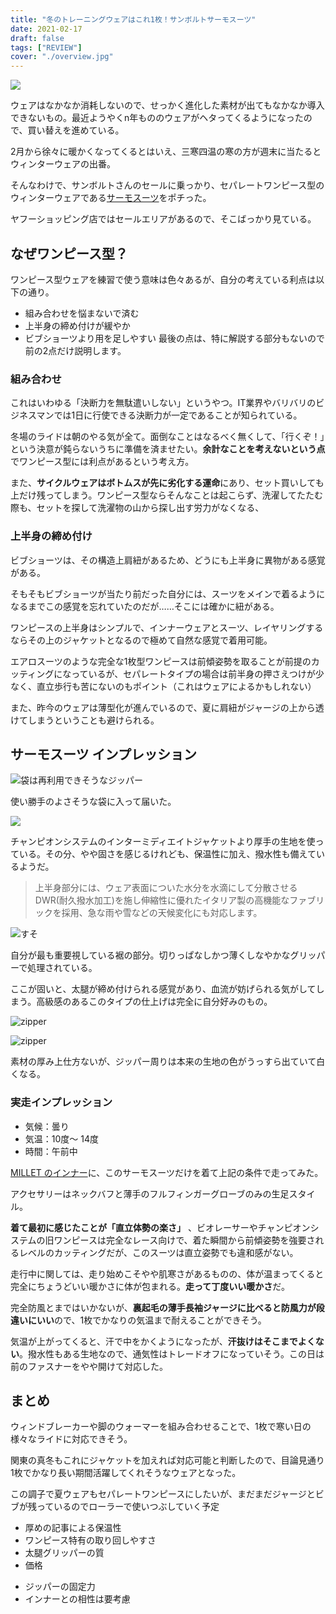 ```yaml
---
title: "冬のトレーニングウェアはこれ1枚！サンボルトサーモスーツ"
date: 2021-02-17
draft: false
tags: ["REVIEW"]
cover: "./overview.jpg"
---
```


![ ](./overview.jpg)

ウェアはなかなか消耗しないので、せっかく進化した素材が出てもなかなか導入できないもの。最近ようやくn年もののウェアがヘタってくるようになったので、買い替えを進めている。

2月から徐々に暖かくなってくるとはいえ、三寒四温の寒の方が週末に当たるとウィンターウェアの出番。

そんなわけで、サンボルトさんのセールに乗っかり、セパレートワンピース型のウィンターウェアである[サーモスーツ](http://sunvolt.co.jp/item/s-ride_tseo.html)をポチった。

<LinkBox
  url="https://store.shopping.yahoo.co.jp/sunvolt-store/fma2017s2f.html"
  linkUrl="https://ck.jp.ap.valuecommerce.com/servlet/referral?sid=3171302&pid=887657037&vc_url=https%3A%2F%2Fstore.shopping.yahoo.co.jp%2Fsunvolt-store%2Ffma2017s2f.html"
/>

ヤフーショッピング店ではセールエリアがあるので、そこばっかり見ている。

## なぜワンピース型？

ワンピース型ウェアを練習で使う意味は色々あるが、自分の考えている利点は以下の通り。

- 組み合わせを悩まないで済む
- 上半身の締め付けが緩やか
- ビブショーツより用を足しやすい
  最後の点は、特に解説する部分もないので前の2点だけ説明します。

### 組み合わせ

これはいわゆる「決断力を無駄遣いしない」というやつ。IT業界やバリバリのビジネスマンでは1日に行使できる決断力が一定であることが知られている。

冬場のライドは朝のやる気が全て。面倒なことはなるべく無くして、「行くぞ！」という決意が鈍らないうちに準備を済ませたい。**余計なことを考えないという点**でワンピース型には利点があるという考え方。

また、**サイクルウェアはボトムスが先に劣化する運命**にあり、セット買いしても上だけ残ってしまう。ワンピース型ならそんなことは起こらず、洗濯してたたむ際も、セットを探して洗濯物の山から探し出す労力がなくなる、

### 上半身の締め付け

ビブショーツは、その構造上肩紐があるため、どうにも上半身に異物がある感覚がある。

そもそもビブショーツが当たり前だった自分には、スーツをメインで着るようになるまでこの感覚を忘れていたのだが……そこには確かに紐がある。

ワンピースの上半身はシンプルで、インナーウェアとスーツ、レイヤリングするならその上のジャケットとなるので極めて自然な感覚で着用可能。

エアロスーツのような完全な1枚型ワンピースは前傾姿勢を取ることが前提のカッティングになっているが、セパレートタイプの場合は前半身の押さえつけが少なく、直立歩行も苦にないのもポイント（これはウェアによるかもしれない）

また、昨今のウェアは薄型化が進んでいるので、夏に肩紐がジャージの上から透けてしまうということも避けられる。

## サーモスーツ インプレッション

![袋は再利用できそうなジッパー](./packing.jpg)

使い勝手のよさそうな袋に入って届いた。

![ ](./overview.jpg)

チャンピオンシステムのインターミディエイトジャケットより厚手の生地を使っている。その分、やや固さを感じるけれども、保温性に加え、撥水性も備えているようだ。

> 上半身部分には、ウェア表面についた水分を水滴にして分散させる DWR(耐久撥水加工)を施し伸縮性に優れたイタリア製の高機能なファブリックを採用、急な雨や雪などの天候変化にも対応します。

![すそ](./leg.jpg)

自分が最も重要視している裾の部分。切りっぱなしかつ薄くしなやかなグリッパーで処理されている。

ここが固いと、太腿が締め付けられる感覚があり、血流が妨げられる気がしてしまう。高級感のあるこのタイプの仕上げは完全に自分好みのもの。

![zipper](./zip1.jpg)

![zipper](./zip2.jpg)

素材の厚み上仕方ないが、ジッパー周りは本来の生地の色がうっすら出ていて白くなる。

### 実走インプレッション

- 気候：曇り
- 気温：10度～ 14度
- 時間：午前中

[MILLET のインナー](https://amzn.to/3pqy0W5)に、このサーモスーツだけを着て上記の条件で走ってみた。

アクセサリーはネックバフと薄手のフルフィンガーグローブのみの生足スタイル。

**着て最初に感じたことが「直立体勢の楽さ」** 、ビオレーサーやチャンピオンシステムの旧ワンピースは完全なレース向けで、着た瞬間から前傾姿勢を強要されるレベルのカッティングだが、このスーツは直立姿勢でも違和感がない。

走行中に関しては、走り始めこそやや肌寒さがあるものの、体が温まってくると完全にちょうどいい暖かさに体が包まれる。**走って丁度いい暖かさ**だ。

完全防風とまではいかないが、**裏起毛の薄手長袖ジャージに比べると防風力が段違いにいい**ので、1枚でかなりの気温まで耐えることができそう。

気温が上がってくると、汗で中をかくようになったが、**汗抜けはそこまでよくない**。撥水性もある生地なので、通気性はトレードオフになっていそう。この日は前のファスナーをやや開けて対応した。

## まとめ

ウィンドブレーカーや脚のウォーマーを組み合わせることで、1枚で寒い日の様々なライドに対応できそう。

関東の真冬もこれにジャケットを加えれば対応可能と判断したので、目論見通り1枚でかなり長い期間活躍してくれそうなウェアとなった。

この調子で夏ウェアもセパレートワンピースにしたいが、まだまだジャージとビブが残っているのでローラーで使いつぶしていく予定

<PositiveBox>

- 厚めの記事による保温性
- ワンピース特有の取り回しやすさ
- 太腿グリッパーの質
- 価格

</PositiveBox>

<NegativeBox>

- ジッパーの固定力
- インナーとの相性は要考慮

</NegativeBox>

<LinkBox url="https://store.shopping.yahoo.co.jp/sunvolt-store/fma2017s2f.html" />
